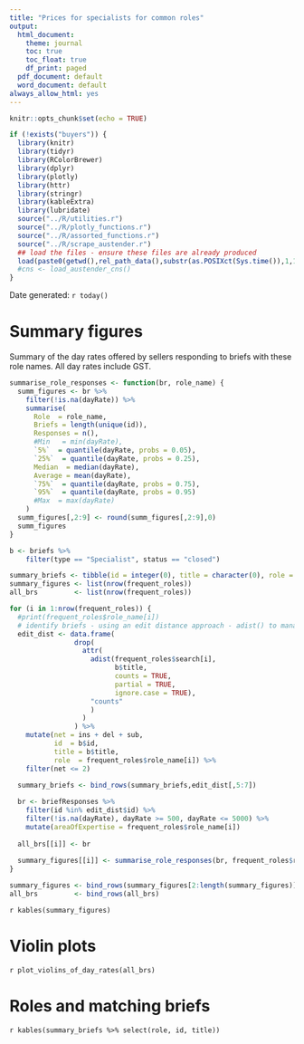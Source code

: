 ```yaml
---
title: "Prices for specialists for common roles"
output:
  html_document:
    theme: journal
    toc: true
    toc_float: true
    df_print: paged
  pdf_document: default
  word_document: default
always_allow_html: yes
---
```


```r
knitr::opts_chunk$set(echo = TRUE)  
```  
```r
if (!exists("buyers")) {
  library(knitr)
  library(tidyr)
  library(RColorBrewer)
  library(dplyr)
  library(plotly)
  library(httr)
  library(stringr)
  library(kableExtra)
  library(lubridate)
  source("../R/utilities.r")
  source("../R/plotly_functions.r")
  source("../R/assorted_functions.r")
  source("../R/scrape_austender.r")
  ## load the files - ensure these files are already produced
  load(paste0(getwd(),rel_path_data(),substr(as.POSIXct(Sys.time()),1,10),".Rdata"))
  #cns <- load_austender_cns()
}

```

Date generated: `r today()` 
  

# Summary figures  

Summary of the day rates offered by sellers responding to briefs with these role names. All day rates include GST.    

```r

summarise_role_responses <- function(br, role_name) {
  summ_figures <- br %>%
    filter(!is.na(dayRate)) %>%
    summarise(
      Role  = role_name,
      Briefs = length(unique(id)),
      Responses = n(),
      #Min   = min(dayRate),
      `5%`  = quantile(dayRate, probs = 0.05),
      `25%`  = quantile(dayRate, probs = 0.25),
      Median  = median(dayRate),
      Average = mean(dayRate),
      `75%`  = quantile(dayRate, probs = 0.75),
      `95%`  = quantile(dayRate, probs = 0.95)
      #Max  = max(dayRate)
    )
  summ_figures[,2:9] <- round(summ_figures[,2:9],0)
  summ_figures
} 

b <- briefs %>%
    filter(type == "Specialist", status == "closed") 

summary_briefs <- tibble(id = integer(0), title = character(0), role = character(0))
summary_figures <- list(nrow(frequent_roles))
all_brs         <- list(nrow(frequent_roles))

for (i in 1:nrow(frequent_roles)) {
  #print(frequent_roles$role_name[i])
  # identify briefs - using an edit distance approach - adist() to manage minor variations, eg spelling, plurals etc
  edit_dist <- data.frame(
                drop(
                  attr(
                    adist(frequent_roles$search[i], 
                          b$title, 
                          counts = TRUE, 
                          partial = TRUE, 
                          ignore.case = TRUE), 
                    "counts"
                    )
                  )
                ) %>%
    mutate(net = ins + del + sub,
           id  = b$id,
           title = b$title,
           role  = frequent_roles$role_name[i]) %>%
    filter(net <= 2)

  summary_briefs <- bind_rows(summary_briefs,edit_dist[,5:7])
    
  br <- briefResponses %>%
    filter(id %in% edit_dist$id) %>%
    filter(!is.na(dayRate), dayRate >= 500, dayRate <= 5000) %>% 
    mutate(areaOfExpertise = frequent_roles$role_name[i])
  
  all_brs[[i]] <- br
  
  summary_figures[[i]] <- summarise_role_responses(br, frequent_roles$role_name[i])
}

summary_figures <- bind_rows(summary_figures[2:length(summary_figures)])
all_brs         <- bind_rows(all_brs)
```
`r kables(summary_figures)`  
  
# Violin plots  

`r plot_violins_of_day_rates(all_brs)`  

# Roles and matching briefs  
`r kables(summary_briefs %>% select(role, id, title))`  